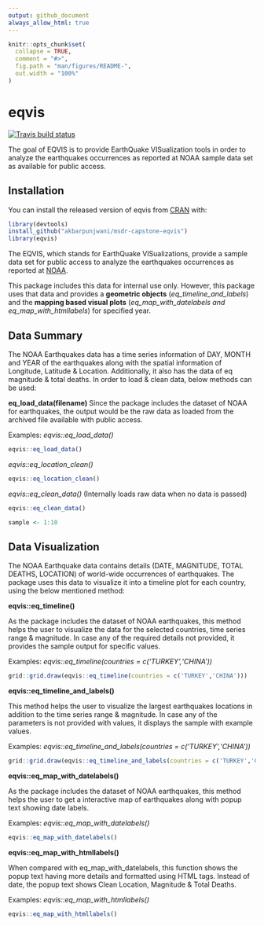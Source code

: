 ```yaml
---
output: github_document
always_allow_html: true
---
```


<!-- README.md is generated from README.Rmd. Please edit that file -->

```r
knitr::opts_chunk$set(
  collapse = TRUE,
  comment = "#>",
  fig.path = "man/figures/README-",
  out.width = "100%"
)
```

# eqvis

<!-- badges: start -->
[![Travis build status](https://travis-ci.com/akbarpunjwani/msdr-capstone-eqvis.svg?branch=main)](https://travis-ci.com/akbarpunjwani/msdr-capstone-eqvis)
<!-- badges: end -->

The goal of EQVIS is to provide EarthQuake VISualization tools in order to analyze the earthquakes occurrences as reported at NOAA sample data set as available for public access.

## Installation

You can install the released version of eqvis from [CRAN](https://CRAN.R-project.org) with:

``` r
library(devtools)
install_github("akbarpunjwani/msdr-capstone-eqvis")
library(eqvis)
```

The EQVIS, which stands for EarthQuake VISualizations, provide a sample data set for public access to analyze the earthquakes occurrences as reported at [NOAA](https://www.ngdc.noaa.gov/nndc/struts/form?t=101650&s=1&d=1). 

This package includes this data for internal use only. However, this package uses that data and provides a **geometric objects** (*eq_timeline_and_labels*) and the **mapping based visual plots** (*eq_map_with_datelabels and eq_map_with_htmllabels*) for specified year.

## Data Summary ##
The NOAA Earthquakes data has a time series information of DAY, MONTH and YEAR of the earthquakes along with the spatial information of Longitude, Latitude & Location. Additionally, it also has the data of eq magnitude & total deaths. In order to load & clean data, below methods can be used:

**eq_load_data(filename)**
Since the package includes the dataset of NOAA for earthquakes, the output would be the raw data as loaded from the archived file available with public access.

Examples:
*eqvis::eq_load_data()*
```r
eqvis::eq_load_data()
```

*eqvis::eq_location_clean()*
```r
eqvis::eq_location_clean()
```

*eqvis::eq_clean_data()* (Internally loads raw data when no data is passed)
```r
eqvis::eq_clean_data()
```


```r
sample <- 1:10
```

## Data Visualization ##
The NOAA Earthquake data contains details (DATE, MAGNITUDE, TOTAL DEATHS, LOCATION) of world-wide occurrences of earthquakes. The package uses this data to visualize it into a timeline plot for each country, using the below mentioned method:

**eqvis::eq_timeline()**

As the package includes the dataset of NOAA earthquakes, this method helps the user to visualize the data for the selected countries, time series range & magnitude.
In case any of the required details not provided, it provides the sample output for specific values.

Examples:
*eqvis::eq_timeline(countries = c('TURKEY','CHINA'))*

```r
grid::grid.draw(eqvis::eq_timeline(countries = c('TURKEY','CHINA')))
```

**eqvis::eq_timeline_and_labels()**

This method helps the user to visualize the largest earthquakes locations in addition to the time series range & magnitude.
In case any of the parameters is not provided with values, it displays the sample with example values.

Examples:
*eqvis::eq_timeline_and_labels(countries = c('TURKEY','CHINA'))*

```r
grid::grid.draw(eqvis::eq_timeline_and_labels(countries = c('TURKEY','CHINA')))
```

**eqvis::eq_map_with_datelabels()**

As the package includes the dataset of NOAA earthquakes, this method helps the user to get a interactive map of earthquakes along with popup text showing date labels.

Examples:
*eqvis::eq_map_with_datelabels()*

```r
eqvis::eq_map_with_datelabels()
```

**eqvis::eq_map_with_htmllabels()**

When compared with eq_map_with_datelabels, this function shows the popup text having more details and formatted using HTML tags. Instead of date, the popup text shows Clean Location, Magnitude & Total Deaths.

Examples:
*eqvis::eq_map_with_htmllabels()*

```r
eqvis::eq_map_with_htmllabels()
```

